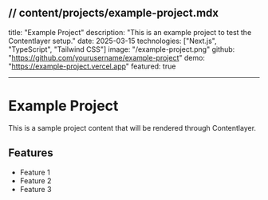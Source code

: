 ## // content/projects/example-project.mdx

title: "Example Project"
description: "This is an example project to test the Contentlayer setup."
date: 2025-03-15
technologies: ["Next.js", "TypeScript", "Tailwind CSS"]
image: "/example-project.png"
github: "https://github.com/yourusername/example-project"
demo: "https://example-project.vercel.app"
featured: true

---

# Example Project

This is a sample project content that will be rendered through Contentlayer.

## Features

- Feature 1
- Feature 2
- Feature 3
